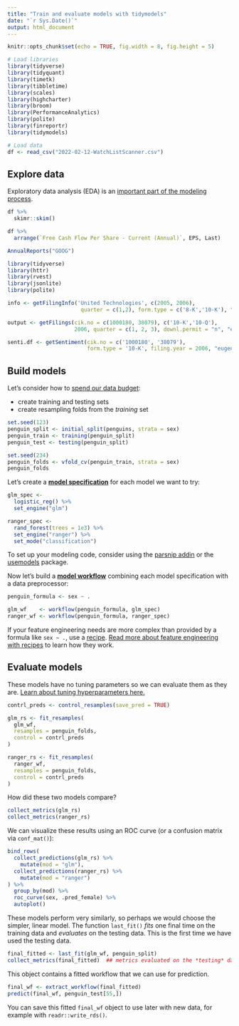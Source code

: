 ```yaml
---
title: "Train and evaluate models with tidymodels"
date: "`r Sys.Date()`"
output: html_document
---
```


```r
knitr::opts_chunk$set(echo = TRUE, fig.width = 8, fig.height = 5)
```

```r
# Load libraries
library(tidyverse)
library(tidyquant)
library(timetk)
library(tibbletime)
library(scales)
library(highcharter)
library(broom)
library(PerformanceAnalytics)
library(polite)
library(finreportr)
library(tidymodels)
```

```r
# Load data
df <- read_csv("2022-02-12-WatchListScanner.csv")
```

## Explore data

Exploratory data analysis (EDA) is an [important part of the modeling process](https://www.tmwr.org/software-modeling.html#model-phases).

```r
df %>%
  skimr::skim()
```

```r
df %>%
  arrange(`Free Cash Flow Per Share - Current (Annual)`, EPS, Last)
```

```r
AnnualReports("GOOG")
```

```r
library(tidyverse)
library(httr)
library(rvest)
library(jsonlite)
library(polite)
```

```r
info <- getFilingInfo('United Technologies', c(2005, 2006), 
                       quarter = c(1,2), form.type = c('8-K','10-K'), "eugenezh@usc.edu")
```

```r
output <- getFilings(cik.no = c(1000180, 38079), c('10-K','10-Q'), 
                     2006, quarter = c(1, 2, 3), downl.permit = "n", "eugenezh@usc.edu")

```

```r
senti.df <- getSentiment(cik.no = c('1000180', '38079'), 
                         form.type = '10-K', filing.year = 2006, "eugenezh@usc.edu") 
```


## Build models

Let's consider how to [spend our data budget](https://www.tmwr.org/splitting.html):

- create training and testing sets
- create resampling folds from the *training* set

```r
set.seed(123)
penguin_split <- initial_split(penguins, strata = sex)
penguin_train <- training(penguin_split)
penguin_test <- testing(penguin_split)

set.seed(234)
penguin_folds <- vfold_cv(penguin_train, strata = sex)
penguin_folds
```

Let's create a [**model specification**](https://www.tmwr.org/models.html) for each model we want to try:

```r
glm_spec <-
  logistic_reg() %>%
  set_engine("glm")

ranger_spec <-
  rand_forest(trees = 1e3) %>%
  set_engine("ranger") %>%
  set_mode("classification")
```

To set up your modeling code, consider using the [parsnip addin](https://parsnip.tidymodels.org/reference/parsnip_addin.html) or the [usemodels](https://usemodels.tidymodels.org/) package.

Now let's build a [**model workflow**](https://www.tmwr.org/workflows.html) combining each model specification with a data preprocessor:

```r
penguin_formula <- sex ~ .

glm_wf    <- workflow(penguin_formula, glm_spec)
ranger_wf <- workflow(penguin_formula, ranger_spec)
```

If your feature engineering needs are more complex than provided by a formula like `sex ~ .`, use a [recipe](https://www.tidymodels.org/start/recipes/). [Read more about feature engineering with recipes](https://www.tmwr.org/recipes.html) to learn how they work.


## Evaluate models

These models have no tuning parameters so we can evaluate them as they are. [Learn about tuning hyperparameters here.](https://www.tidymodels.org/start/tuning/)

```r
contrl_preds <- control_resamples(save_pred = TRUE)

glm_rs <- fit_resamples(
  glm_wf,
  resamples = penguin_folds,
  control = contrl_preds
)

ranger_rs <- fit_resamples(
  ranger_wf,
  resamples = penguin_folds,
  control = contrl_preds
)
```

How did these two models compare?

```r
collect_metrics(glm_rs)
collect_metrics(ranger_rs)
```

We can visualize these results using an ROC curve (or a confusion matrix via `conf_mat()`):

```r
bind_rows(
  collect_predictions(glm_rs) %>%
    mutate(mod = "glm"),
  collect_predictions(ranger_rs) %>%
    mutate(mod = "ranger")
) %>%
  group_by(mod) %>%
  roc_curve(sex, .pred_female) %>%
  autoplot()
```

These models perform very similarly, so perhaps we would choose the simpler, linear model. The function `last_fit()` *fits* one final time on the training data and *evaluates* on the testing data. This is the first time we have used the testing data.

```r
final_fitted <- last_fit(glm_wf, penguin_split)
collect_metrics(final_fitted)  ## metrics evaluated on the *testing* data
```

This object contains a fitted workflow that we can use for prediction.

```r
final_wf <- extract_workflow(final_fitted)
predict(final_wf, penguin_test[55,])
```

You can save this fitted `final_wf` object to use later with new data, for example with `readr::write_rds()`.
